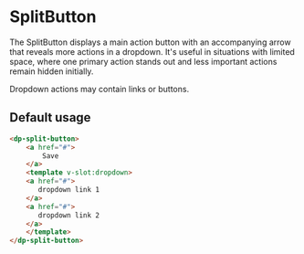 
<Meta
    title="Components/SplitButton"
    component={DpSplitButton}
/>

# SplitButton

The SplitButton displays a main action button with an accompanying arrow that reveals more actions in a dropdown. It's useful in situations with limited space, where one primary action stands out and less important actions remain hidden initially.

Dropdown actions may contain links or buttons.

## Default usage

```html
<dp-split-button>
    <a href="#">
        Save
    </a>
    <template v-slot:dropdown>
    <a href="#">
       dropdown link 1
    </a>
    <a href="#">
       dropdown link 2
    </a>
    </template>
</dp-split-button>
```

